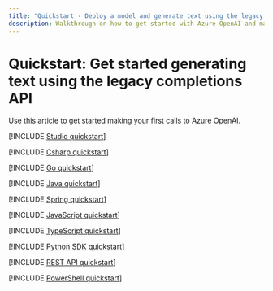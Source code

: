```yaml
---
title: "Quickstart - Deploy a model and generate text using the legacy completions API"
description: Walkthrough on how to get started with Azure OpenAI and make your first legacy completions API call.
---
```


# Quickstart: Get started generating text using the legacy completions API

Use this article to get started making your first calls to Azure OpenAI.

<Tab title="Portal">

[!INCLUDE [Studio quickstart](includes/studio)]

</Tab>

<Tab title="C#">

[!INCLUDE [Csharp quickstart](includes/dotnet)]

</Tab>

<Tab title="Go">

[!INCLUDE [Go quickstart](includes/go)]

</Tab>

<Tab title="Java">

[!INCLUDE [Java quickstart](includes/java)]

</Tab>

<Tab title="Spring">

[!INCLUDE [Spring quickstart](includes/spring)]

</Tab>

<Tab title="JavaScript">

[!INCLUDE [JavaScript quickstart](includes/javascript)]

</Tab>
<Tab title="TypeScript">

[!INCLUDE [TypeScript quickstart](includes/typescript)]

</Tab>

<Tab title="Python">

[!INCLUDE [Python SDK quickstart](includes/python)]

</Tab>

<Tab title="REST API">

[!INCLUDE [REST API quickstart](includes/rest)]

</Tab>

<Tab title="PowerShell">

[!INCLUDE [PowerShell quickstart](includes/powershell)]

</Tab>
